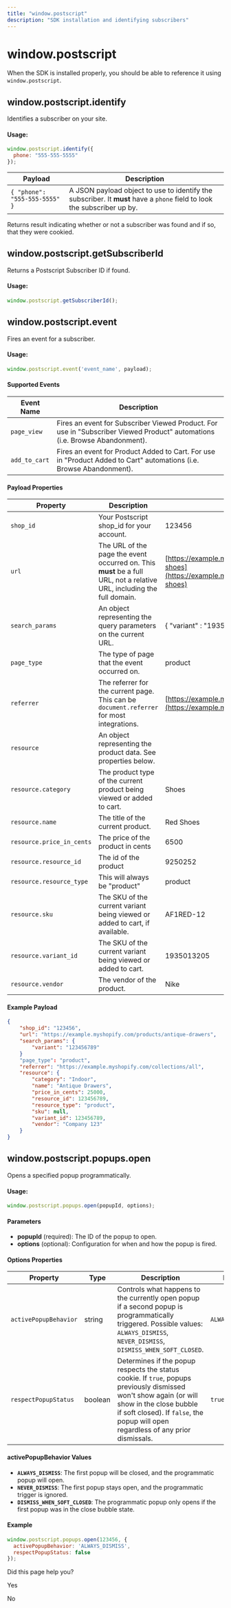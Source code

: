 ```yaml
---
title: "window.postscript"
description: "SDK installation and identifying subscribers"
---
```

# window.postscript

When the SDK is installed properly, you should be able to reference it using `window.postscript`.

## window.postscript.identify

Identifies a subscriber on your site.

#### Usage:

```javascript
window.postscript.identify({
  phone: "555-555-5555"
});

```

| Payload | Description |
| --- | --- |
| `{ "phone": "555-555-5555" }` | A JSON payload object to use to identify the subscriber. It **must** have a `phone` field to look the subscriber up by. |

Returns result indicating whether or not a subscriber was found and if so, that they were cookied.

## window.postscript.getSubscriberId

Returns a Postscript Subscriber ID if found.

#### Usage:

```javascript
window.postscript.getSubscriberId();

```

## window.postscript.event

Fires an event for a subscriber.

#### Usage:

```javascript
window.postscript.event('event_name', payload);

```

#### Supported Events

| Event Name | Description |
| --- | --- |
| `page_view` | Fires an event for Subscriber Viewed Product. For use in "Subscriber Viewed Product" automations (i.e. Browse Abandonment). |
| `add_to_cart` | Fires an event for Product Added to Cart. For use in "Product Added to Cart" automations (i.e. Browse Abandonment). |

#### Payload Properties

| Property | Description | Example |
| --- | --- | --- |
| `shop_id` | Your Postscript shop\_id for your account. | 123456 |
| `url` | The URL of the page the event occurred on. This **must** be a full URL, not a relative URL, including the full domain. | [https://example.myshopify.com/products/red-shoes](https://example.myshopify.com/products/red-shoes) |
| `search_params` | An object representing the query parameters on the current URL. | { "variant" : "1935013205" } |
| `page_type` | The type of page that the event occurred on. | product |
| `referrer` | The referrer for the current page. This can be `document.referrer` for most integrations. | [https://example.myshopify.com/collections/shoes](https://example.myshopify.com/collections/shoes) |
| `resource` | An object representing the product data. See properties below. |     |
| `resource.category` | The product type of the current product being viewed or added to cart. | Shoes |
| `resource.name` | The title of the current product. | Red Shoes |
| `resource.price_in_cents` | The price of the product in cents | 6500 |
| `resource.resource_id` | The id of the product | 9250252 |
| `resource.resource_type` | This will always be "product" | product |
| `resource.sku` | The SKU of the current variant being viewed or added to cart, if available. | AF1RED-12 |
| `resource.variant_id` | The SKU of the current variant being viewed or added to cart. | 1935013205 |
| `resource.vendor` | The vendor of the product. | Nike |

#### Example Payload

```json
{  
    "shop_id": "123456",  
    "url": "https://example.myshopify.com/products/antique-drawers",  
    "search_params": {  
	    "variant": "123456789"  
	}  
    "page_type": "product",  
    "referrer": "https://example.myshopify.com/collections/all",  
    "resource": {  
        "category": "Indoor",  
        "name": "Antique Drawers",  
        "price_in_cents": 25000,  
        "resource_id": 123456789,  
        "resource_type": "product",  
        "sku": null,  
        "variant_id": 123456789,  
        "vendor": "Company 123"  
    }  
}

```

## window.postscript.popups.open

Opens a specified popup programmatically.

#### Usage:

```javascript
window.postscript.popups.open(popupId, options);

```

#### Parameters

*   **popupId** (required): The ID of the popup to open.
*   **options** (optional): Configuration for when and how the popup is fired.

#### Options Properties

| Property | Type | Description | Default |
| --- | --- | --- | --- |
| `activePopupBehavior` | string | Controls what happens to the currently open popup if a second popup is programmatically triggered. Possible values: `ALWAYS_DISMISS`, `NEVER_DISMISS`, `DISMISS_WHEN_SOFT_CLOSED`. | `ALWAYS_DISMISS` |
| `respectPopupStatus` | boolean | Determines if the popup respects the status cookie. If `true`, popups previously dismissed won't show again (or will show in the close bubble if soft closed). If `false`, the popup will open regardless of any prior dismissals. | `true` |

#### activePopupBehavior Values

*   **`ALWAYS_DISMISS`**: The first popup will be closed, and the programmatic popup will open.
*   **`NEVER_DISMISS`**: The first popup stays open, and the programmatic trigger is ignored.
*   **`DISMISS_WHEN_SOFT_CLOSED`**: The programmatic popup only opens if the first popup was in the close bubble state.

#### Example

```javascript
window.postscript.popups.open(123456, {
  activePopupBehavior: 'ALWAYS_DISMISS',
  respectPopupStatus: false
});

```

Did this page help you?

Yes

No